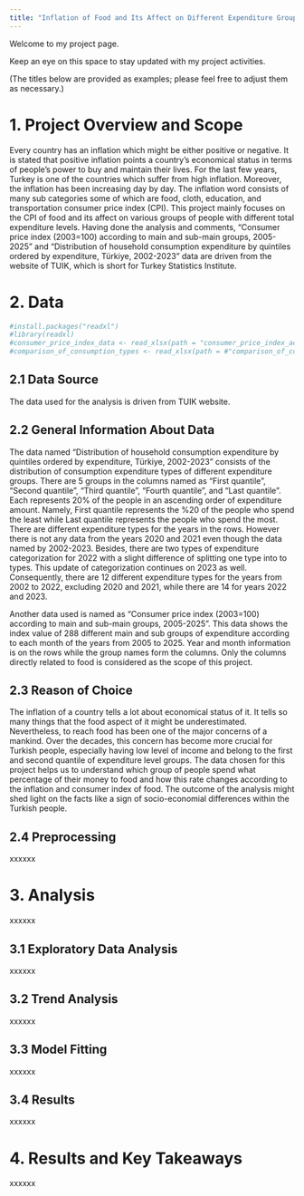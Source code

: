 ```yaml
---
title: "Inflation of Food and Its Affect on Different Expenditure Groups in Turkey"
---
```


Welcome to my project page.

Keep an eye on this space to stay updated with my project activities.

(The titles below are provided as examples; please feel free to adjust them as necessary.)

# 1. Project Overview and Scope

Every country has an inflation which might be either positive or negative. It is stated that positive inflation points a country's economical status in terms of people's power to buy and maintain their lives. For the last few years, Turkey is one of the countries which suffer from high inflation. Moreover, the inflation has been increasing day by day. The inflation word consists of many sub categories some of which are food, cloth, education, and transportation consumer price index (CPI). This project mainly focuses on the CPI of food and its affect on various groups of people with different total expenditure levels. Having done the analysis and comments, "Consumer price index (2003=100) according to main and sub-main groups, 2005-2025" and "Distribution of household consumption expenditure by quintiles ordered by expenditure, Türkiye, 2002-2023" data are driven from the website of TUIK, which is short for Turkey Statistics Institute.


# 2. Data

```r
#install.packages("readxl")
#library(readxl)
#consumer_price_index_data <- read_xlsx(path = "consumer_price_index_according_to_groups.xlsx")
#comparison_of_consumption_types <- read_xlsx(path = #"comparison_of_consumption_types_according_to_expenditure.xlsx")
```

## 2.1 Data Source

The data used for the analysis is driven from TUIK website. 

## 2.2 General Information About Data

The data named "Distribution of household consumption expenditure by quintiles ordered by expenditure, Türkiye, 2002-2023" consists of the distribution of consumption expenditure types of different expenditure groups. There are 5 groups in the columns named as "First quantile", "Second quantile", "Third quantile", "Fourth quantile", and "Last quantile". Each represents 20% of the people in an ascending order of expenditure amount. Namely, First quantile represents the %20 of the people who spend the least while Last quantile represents the people who spend the most. There are different expenditure types for the years in the rows. However there is not any data from the years 2020 and 2021 even though the data named by 2002-2023. Besides, there are two types of expenditure categorization for 2022 with a slight difference of splitting one type into to types. This update of categorization continues on 2023 as well. Consequently, there are 12 different expenditure types for the years from 2002 to 2022, excluding 2020 and 2021,  while there are 14 for years 2022 and 2023. \

Another data used is named as "Consumer price index (2003=100) according to main and sub-main groups, 2005-2025". This data shows the index value of 288 different main and sub groups of expenditure according to each month of the years from 2005 to 2025. Year and month information is on the rows while the group names form the columns.  Only the columns directly related to food is considered as the scope of this project.

## 2.3 Reason of Choice

The inflation of a country tells a lot about economical status of it. It tells so many things that the food aspect of it might be underestimated. Nevertheless, to reach food has been one of the major concerns of a mankind. Over the decades, this concern has become more crucial for Turkish people, especially having low level of income and belong to the first and second quantile of expenditure level groups. The data chosen for this project helps us to understand which group of people spend what percentage of their money to food and how this rate changes according to the inflation and consumer index of food. The outcome of the analysis might shed light on the facts like a sign of socio-economial differences within the Turkish people. 

## 2.4 Preprocessing

xxxxxx

# 3. Analysis

xxxxxx

## 3.1 Exploratory Data Analysis

xxxxxx

## 3.2 Trend Analysis

xxxxxx

## 3.3 Model Fitting

xxxxxx

## 3.4 Results

xxxxxx

# 4. Results and Key Takeaways

xxxxxx
